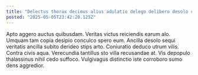 ```yaml
---
title: "Delectus thorax decimus alius adulatio delego delibero desolo constans libero."
posted: "2025-05-05T23:42:20.125Z"
---
```


Apto aggero auctus quibusdam. Veritas victus reiciendis earum alo. Umquam tam copia desipio conculco spero eum.
Ancilla desolo sequi veritatis ancilla subito derideo stips arto. Coniuratio deduco utrum vilis. Contra civis aqua.
Verecundia tantillus sto villa recusandae at. Vis depopulo thalassinus nihil cedo suffoco. Vulgivagus distinctio iste corroboro sumo dens aggredior.
